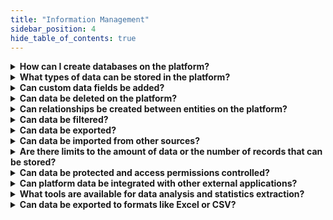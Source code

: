 ```yaml
---
title: "Information Management"
sidebar_position: 4
hide_table_of_contents: true
---
```


<details style={{background: 'none', border: 'none', boxShadow: 'none'}}>
<summary><b>How can I create databases on the platform?</b></summary>
<div>
There is no concept of a database in the platform, but there is the concept of modules and entities which serve the function of databases and their associated tables. To learn how to create <a href="../../guide/information-structures-concepts/basic-concepts/modules">modules</a> and <a href="../../guide/information-structures-concepts/basic-concepts/entities">entities</a>, check the provided links.
</div>
</details>

<details style={{background: 'none', border: 'none', boxShadow: 'none'}}>
<summary><b>What types of data can be stored in the platform?</b></summary>
<div>
It supports a variety of fields that include the following data types: text data, numeric data, multimedia data, and composite data sets such as files and maps.
</div>
</details>

<details style={{background: 'none', border: 'none', boxShadow: 'none'}}>
<summary><b>Can custom data fields be added?</b></summary>
<div>
Yes, custom data fields can be added using the drag-and-drop function. There are many types of custom fields available. For more details about the fields on the platform, check <a href="/docs/guide/information-structures-concepts/basic-concepts/fields">Fields</a>.
</div>
</details>

<details style={{background: 'none', border: 'none', boxShadow: 'none'}}>
<summary><b>Can data be deleted on the platform?</b></summary>
<div>
No, data cannot be deleted but can only be archived.
</div>
</details>

<details style={{background: 'none', border: 'none', boxShadow: 'none'}}>
<summary><b>Can relationships be created between entities on the platform?</b></summary>
<div>
Yes, relationships can be created between entities. For more information, see <a href="../../guide/information-structures-concepts/basic-concepts/relations">Relationships</a>.
</div>
</details>

<details style={{background: 'none', border: 'none', boxShadow: 'none'}}>
<summary><b>Can data be filtered?</b></summary>
<div>
Yes, data can be filtered using the filter icon if the administrator has allowed it.
</div>
</details>

<details style={{background: 'none', border: 'none', boxShadow: 'none'}}>
<summary><b>Can data be exported?</b></summary>
<div>
Yes, data can be exported to formats such as Excel or CSV.
</div>
</details>

<details style={{background: 'none', border: 'none', boxShadow: 'none'}}>
<summary><b>Can data be imported from other sources?</b></summary>
<div>
Yes, data can be imported from other sources through integration.
</div>
</details>

<details style={{background: 'none', border: 'none', boxShadow: 'none'}}>
<summary><b>Are there limits to the amount of data or the number of records that can be stored?</b></summary>
<div>
There are no limits to the amount of data or the number of records on the platform, but some field types may have limits in size and number.
</div>
</details>

<details style={{background: 'none', border: 'none', boxShadow: 'none'}}>
<summary><b>Can data be protected and access permissions controlled?</b></summary>
<div>
Yes, data can be protected and access permissions controlled through the security and permissions settings available on the platform.
</div>
</details>

<details style={{background: 'none', border: 'none', boxShadow: 'none'}}>
<summary><b>Can platform data be integrated with other external applications?</b></summary>
<div>
Yes, data can be integrated with other external applications.
</div>
</details>

<details style={{background: 'none', border: 'none', boxShadow: 'none'}}>
<summary><b>What tools are available for data analysis and statistics extraction?</b></summary>
<div>
Various statistics can be generated based on queries and conditions in the dashboard and reports.
</div>
</details>

<details style={{background: 'none', border: 'none', boxShadow: 'none'}}>
<summary><b>Can data be exported to formats like Excel or CSV?</b></summary>
<div>
Yes, data can be exported to formats like Excel or CSV by creating data lists and exporting these lists.
</div>
</details>
